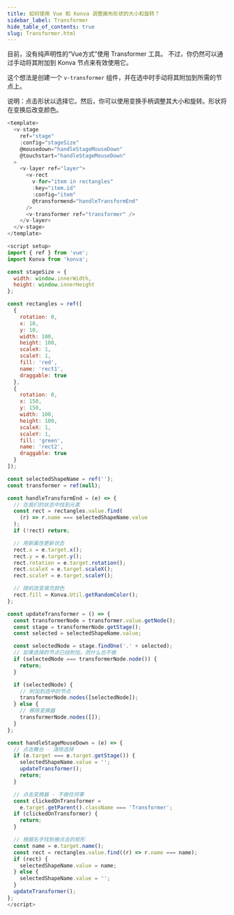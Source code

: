 ```yaml
---
title: 如何使用 Vue 和 Konva 调整画布形状的大小和旋转？
sidebar_label: Transformer
hide_table_of_contents: true
slug: Transformer.html
---
```


目前，没有纯声明性的“Vue方式”使用 Transformer 工具。
不过，你仍然可以通过手动将其附加到 Konva 节点来有效使用它。

这个想法是创建一个 `v-transformer` 组件，并在选中时手动将其附加到所需的节点上。

说明：点击形状以选择它。然后，你可以使用变换手柄调整其大小和旋转。形状将在变换后改变颜色。

```js live vue
<template>
  <v-stage
    ref="stage"
    :config="stageSize"
    @mousedown="handleStageMouseDown"
    @touchstart="handleStageMouseDown"
  >
    <v-layer ref="layer">
      <v-rect
        v-for="item in rectangles"
        :key="item.id"
        :config="item"
        @transformend="handleTransformEnd"
      />
      <v-transformer ref="transformer" />
    </v-layer>
  </v-stage>
</template>

<script setup>
import { ref } from 'vue';
import Konva from 'konva';

const stageSize = {
  width: window.innerWidth,
  height: window.innerHeight
};

const rectangles = ref([
  {
    rotation: 0,
    x: 10,
    y: 10,
    width: 100,
    height: 100,
    scaleX: 1,
    scaleY: 1,
    fill: 'red',
    name: 'rect1',
    draggable: true
  },
  {
    rotation: 0,
    x: 150,
    y: 150,
    width: 100,
    height: 100,
    scaleX: 1,
    scaleY: 1,
    fill: 'green',
    name: 'rect2',
    draggable: true
  }
]);

const selectedShapeName = ref('');
const transformer = ref(null);

const handleTransformEnd = (e) => {
  // 在我们的状态中找到元素
  const rect = rectangles.value.find(
    (r) => r.name === selectedShapeName.value
  );
  if (!rect) return;

  // 用新属性更新状态
  rect.x = e.target.x();
  rect.y = e.target.y();
  rect.rotation = e.target.rotation();
  rect.scaleX = e.target.scaleX();
  rect.scaleY = e.target.scaleY();

  // 随机改变填充颜色
  rect.fill = Konva.Util.getRandomColor();
};

const updateTransformer = () => {
  const transformerNode = transformer.value.getNode();
  const stage = transformerNode.getStage();
  const selected = selectedShapeName.value;

  const selectedNode = stage.findOne('.' + selected);
  // 如果选择的节点已经附加，则什么也不做
  if (selectedNode === transformerNode.node()) {
    return;
  }

  if (selectedNode) {
    // 附加到选中的节点
    transformerNode.nodes([selectedNode]);
  } else {
    // 移除变换器
    transformerNode.nodes([]);
  }
};

const handleStageMouseDown = (e) => {
  // 点击舞台 - 清除选择
  if (e.target === e.target.getStage()) {
    selectedShapeName.value = '';
    updateTransformer();
    return;
  }

  // 点击变换器 - 不做任何事
  const clickedOnTransformer =
    e.target.getParent().className === 'Transformer';
  if (clickedOnTransformer) {
    return;
  }

  // 根据名字找到被点击的矩形
  const name = e.target.name();
  const rect = rectangles.value.find((r) => r.name === name);
  if (rect) {
    selectedShapeName.value = name;
  } else {
    selectedShapeName.value = '';
  }
  updateTransformer();
};
</script>
```